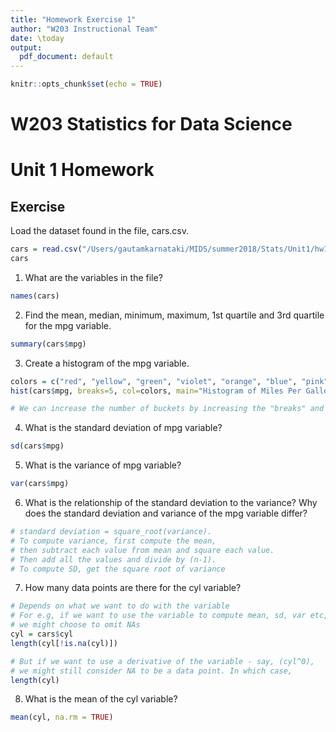 ```yaml
---
title: "Homework Exercise 1"
author: "W203 Instructional Team"
date: \today
output:
  pdf_document: default
---
```


```r
knitr::opts_chunk$set(echo = TRUE)
```

W203 Statistics for Data Science
========================================================
Unit 1 Homework
========================================================


## Exercise

Load the dataset found in the file, cars.csv.

```r
cars = read.csv("/Users/gautamkarnataki/MIDS/summer2018/Stats/Unit1/hw1/cars.csv")
cars
```

1. What are the variables in the file?
```r
names(cars)
```


2. Find the mean, median, minimum, maximum, 1st quartile and 3rd quartile for the mpg variable.
```r
summary(cars$mpg)
```


3. Create a histogram of the mpg variable. 
```r
colors = c("red", "yellow", "green", "violet", "orange", "blue", "pink", "cyan")
hist(cars$mpg, breaks=5, col=colors, main="Histogram of Miles Per Gallon", xlab = "Miles Per Gallon")

# We can increase the number of buckets by increasing the "breaks" and specifying a non-default axis
```


4. What is the standard deviation of mpg variable?
```r
sd(cars$mpg)
```


5. What is the variance of mpg variable?
```r
var(cars$mpg)
```

6. What is the relationship of the standard deviation to the variance? Why does the standard deviation and variance of the mpg variable differ? 
```r
# standard deviation = square_root(variance). 
# To compute variance, first compute the mean, 
# then subtract each value from mean and square each value. 
# Then add all the values and divide by (n-1). 
# To compute SD, get the square root of variance
```


7. How many data points are there for the cyl variable? 
```r
# Depends on what we want to do with the variable
# For e.g, if we want to use the variable to compute mean, sd, var etc, 
# we might choose to omit NAs
cyl = cars$cyl
length(cyl[!is.na(cyl)])

# But if we want to use a derivative of the variable - say, (cyl^0), 
# we might still consider NA to be a data point. In which case,
length(cyl)
```

8. What is the mean of the cyl variable?
```r
mean(cyl, na.rm = TRUE)
```



